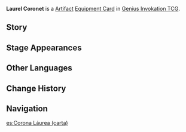 {{About|the [[Genius Invokation TCG]] Equipment Card|the [[Artifact]]|Laurel Coronet}}
{{Genius Invokation TCG Infobox
|title     = Laurel Coronet
|id        = 312701
|image     = Laurel Coronet Equipment Card.png
|type      = Equipment Card
|group     = Artifact
|effect    = '''When the character uses a Skill or equips a Talent:''' Spend 1 less {{Color|Dendro Die}}. (Once per Round)
|matching  = 2
|source1   = [[Genius Invokation TCG Starter Deck]]
|source2   = {{Sold By}}
}}
'''Laurel Coronet''' is a [[Artifact Card|Artifact]] [[Equipment Card]] in [[Genius Invokation TCG]].

==Story==
{{Description|"There is a time appointed for all things to live and die, and the cycle continues on forever."|title=Raincaller's Emblem: Laurel Coronet}}

==Stage Appearances==
{{Genius Invokation TCG Stage Appearances}}

==Other Languages==
{{Transclude|Laurel Coronet|Other Languages}}

==Change History==
{{Change History|3.3}}

==Navigation==
{{Genius Invokation TCG Navbox|Equipment Card}}

[[es:Corona Láurea (carta)]]